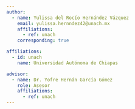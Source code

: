 ```yaml
---
author: 
  - name: Yulissa del Rocío Hernández Vázquez
    email: yulissa.hernndez42@unach.mx
    affiliations:
      - ref: unach
    corresponding: true

affiliations:
  - id: unach
    name: Universidad Autónoma de Chiapas

advisor:
  - name: Dr. Yofre Hernán García Gómez
    role: Asesor
    affiliations:
      - ref: unach
---
```

